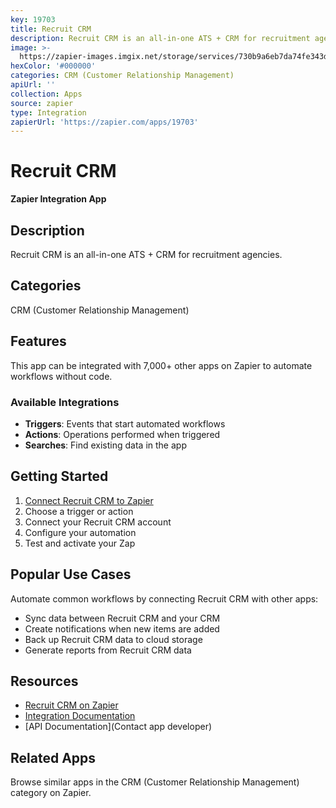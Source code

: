 ```yaml
---
key: 19703
title: Recruit CRM
description: Recruit CRM is an all-in-one ATS + CRM for recruitment agencies.
image: >-
  https://zapier-images.imgix.net/storage/services/730b9a6eb7da74fe343d17d4de885ad4.png?auto=format%2Ccompress&ixlib=python-3.0.0&q=50
hexColor: '#000000'
categories: CRM (Customer Relationship Management)
apiUrl: ''
collection: Apps
source: zapier
type: Integration
zapierUrl: 'https://zapier.com/apps/19703'
---
```

# Recruit CRM

**Zapier Integration App**

## Description

Recruit CRM is an all-in-one ATS + CRM for recruitment agencies.

## Categories

CRM (Customer Relationship Management)

## Features

This app can be integrated with 7,000+ other apps on Zapier to automate workflows without code.

### Available Integrations

- **Triggers**: Events that start automated workflows
- **Actions**: Operations performed when triggered
- **Searches**: Find existing data in the app

## Getting Started

1. [Connect Recruit CRM to Zapier](https://zapier.com/apps/19703)
2. Choose a trigger or action
3. Connect your Recruit CRM account
4. Configure your automation
5. Test and activate your Zap

## Popular Use Cases

Automate common workflows by connecting Recruit CRM with other apps:

- Sync data between Recruit CRM and your CRM
- Create notifications when new items are added
- Back up Recruit CRM data to cloud storage
- Generate reports from Recruit CRM data

## Resources

- [Recruit CRM on Zapier](https://zapier.com/apps/19703)
- [Integration Documentation](https://zapier.com/apps/19703/integrations)
- [API Documentation](Contact app developer)

## Related Apps

Browse similar apps in the CRM (Customer Relationship Management) category on Zapier.
